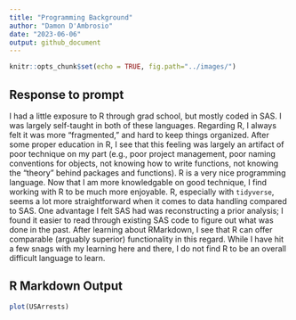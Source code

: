 ```yaml
---
title: "Programming Background"
author: "Damon D'Ambrosio"
date: "2023-06-06"
output: github_document
---
```


```r
knitr::opts_chunk$set(echo = TRUE, fig.path="../images/")
```

## Response to prompt

I had a little exposure to R through grad school, but mostly coded in SAS. I was largely self-taught in both of these languages. Regarding R, I always felt it was more "fragmented," and hard to keep things organized. After some proper education in R, I see that this feeling was largely an artifact of poor technique on my part (e.g., poor project management, poor naming conventions for objects, not knowing how to write functions, not knowing the "theory" behind packages and functions). R is a very nice programming language. Now that I am more knowledgable on good technique, I find working with R to be much more enjoyable. R, especially with `tidyverse`, seems a lot more straightforward when it comes to data handling compared to SAS. One advantage I felt SAS had was reconstructing a prior analysis; I found it easier to read through existing SAS code to figure out what was done in the past. After learning about RMarkdown, I see that R can offer comparable (arguably superior) functionality in this regard. While I have hit a few snags with my learning here and there, I do not find R to be an overall difficult language to learn.

## R Markdown Output
```r
plot(USArrests)

```
